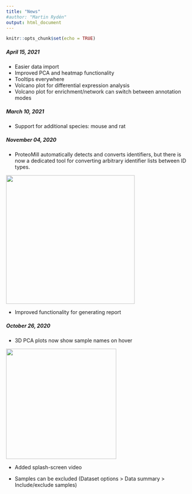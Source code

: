 ```yaml
---
title: "News"
#author: "Martin Rydén"
output: html_document
---
```


```r
knitr::opts_chunk$set(echo = TRUE)
```

##### April 15, 2021

* Easier data import
* Improved PCA and heatmap functionality
* Tooltips everywhere
* Volcano plot for differential expression analysis
* Volcano plot for enrichment/network can switch between annotation modes



##### March 10, 2021

* Support for additional species: mouse and rat


##### November 04, 2020

* ProteoMill automatically detects and converts identifiers, but there is now a dedicated tool for converting arbitrary identifier lists between ID types.

![](../img/convids.png){width=350px}

* Improved functionality for generating report

##### October 26, 2020

* 3D PCA plots now show sample names on hover

![](../img/pca3dlabel.png){width=300px}

* Added splash-screen video

* Samples can be excluded (Dataset options > Data summary > Include/exclude samples)